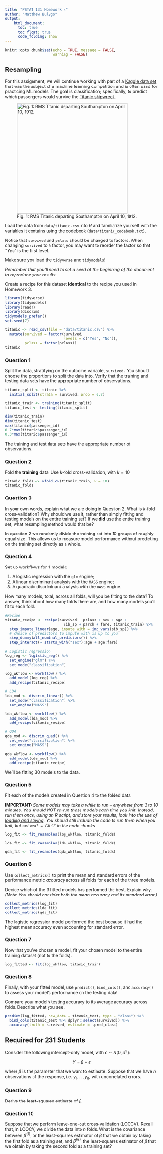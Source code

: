 ```yaml
---
title: "PSTAT 131 Homework 4"
author: "Matthew Bulygo"
output:
    html_document:
      toc: true
      toc_float: true
      code_folding: show
---
```


```r
knitr::opts_chunk$set(echo = TRUE, message = FALSE,
                      warning = FALSE)
```

## Resampling

For this assignment, we will continue working with part of a [Kaggle data set](https://www.kaggle.com/c/titanic/overview) that was the subject of a machine learning competition and is often used for practicing ML models. The goal is classification; specifically, to predict which passengers would survive the [Titanic shipwreck](https://en.wikipedia.org/wiki/Titanic).

![Fig. 1: RMS Titanic departing Southampton on April 10, 1912.](images/RMS_Titanic.jpg){width="363"}

Load the data from `data/titanic.csv` into *R* and familiarize yourself with the variables it contains using the codebook (`data/titanic_codebook.txt`).

Notice that `survived` and `pclass` should be changed to factors. When changing `survived` to a factor, you may want to reorder the factor so that *"Yes"* is the first level.

Make sure you load the `tidyverse` and `tidymodels`!

*Remember that you'll need to set a seed at the beginning of the document to reproduce your results.*

Create a recipe for this dataset **identical** to the recipe you used in Homework 3.

```r
library(tidyverse)
library(tidymodels)
library(readr)
library(discrim)
tidymodels_prefer()
set.seed(7)

titanic <- read_csv(file = "data/titanic.csv") %>% 
  mutate(survived = factor(survived, 
                           levels = c("Yes", "No")),
         pclass = factor(pclass))
titanic
```

### Question 1

Split the data, stratifying on the outcome variable, `survived.`  You should choose the proportions to split the data into. Verify that the training and testing data sets have the appropriate number of observations. 

```r
titanic_split <- titanic %>% 
  initial_split(strata = survived, prop = 0.7)

titanic_train <- training(titanic_split)
titanic_test <- testing(titanic_split)

dim(titanic_train)
dim(titanic_test)
max(titanic$passenger_id)
0.7*max(titanic$passenger_id)
0.3*max(titanic$passenger_id)
```

The training and test data sets have the appropriate number of observations.

### Question 2

Fold the **training** data. Use *k*-fold cross-validation, with $k = 10$.

```r
titanic_folds <- vfold_cv(titanic_train, v = 10)
titanic_folds
```

### Question 3

In your own words, explain what we are doing in Question 2. What is *k*-fold cross-validation? Why should we use it, rather than simply fitting and testing models on the entire training set? If we **did** use the entire training set, what resampling method would that be?

In question 2 we randomly divide the training set into 10 groups of roughly equal size. This allows us to measure model performance without predicting on the training set directly as a whole. 


### Question 4

Set up workflows for 3 models:

1. A logistic regression with the `glm` engine;
2. A linear discriminant analysis with the `MASS` engine;
3. A quadratic discriminant analysis with the `MASS` engine.

How many models, total, across all folds, will you be fitting to the data? To answer, think about how many folds there are, and how many models you'll fit to each fold.

```r
#Recipe
titanic_recipe <- recipe(survived ~ pclass + sex + age + 
                           sib_sp + parch + fare, titanic_train) %>% 
  step_impute_linear(age, impute_with = imp_vars(sib_sp)) %>% 
  # choice of predictors to impute with is up to you
  step_dummy(all_nominal_predictors()) %>% 
  step_interact(~ starts_with("sex"):age + age:fare)

# Logistic regression
log_reg <- logistic_reg() %>% 
  set_engine("glm") %>% 
  set_mode("classification")

log_wkflow <- workflow() %>% 
  add_model(log_reg) %>% 
  add_recipe(titanic_recipe)

# LDA
lda_mod <- discrim_linear() %>% 
  set_mode("classification") %>% 
  set_engine("MASS")

lda_wkflow <- workflow() %>% 
  add_model(lda_mod) %>% 
  add_recipe(titanic_recipe)

# QDA
qda_mod <- discrim_quad() %>% 
  set_mode("classification") %>% 
  set_engine("MASS")

qda_wkflow <- workflow() %>% 
  add_model(qda_mod) %>% 
  add_recipe(titanic_recipe)
```

We'll be fitting 30 models to the data.

### Question 5

Fit each of the models created in Question 4 to the folded data.

**IMPORTANT:** *Some models may take a while to run – anywhere from 3 to 10 minutes. You should NOT re-run these models each time you knit. Instead, run them once, using an R script, and store your results; look into the use of [loading and saving](https://www.r-bloggers.com/2017/04/load-save-and-rda-files/). You should still include the code to run them when you knit, but set `eval = FALSE` in the code chunks.*

```r
log_fit <- fit_resamples(log_wkflow, titanic_folds)

lda_fit <- fit_resamples(lda_wkflow, titanic_folds)

qda_fit <- fit_resamples(qda_wkflow, titanic_folds)
```
### Question 6

Use `collect_metrics()` to print the mean and standard errors of the performance metric *accuracy* across all folds for each of the three models.

Decide which of the 3 fitted models has performed the best. Explain why. *(Note: You should consider both the mean accuracy and its standard error.)*

```r
collect_metrics(log_fit)
collect_metrics(lda_fit)
collect_metrics(qda_fit)
```
The logistic regression model performed the best because it had the highest mean accuracy even accounting for standard error.

### Question 7

Now that you’ve chosen a model, fit your chosen model to the entire training dataset (not to the folds).

```r
log_fitted <- fit(log_wkflow, titanic_train)
```

### Question 8

Finally, with your fitted model, use `predict()`, `bind_cols()`, and `accuracy()` to assess your model’s performance on the testing data!

Compare your model’s testing accuracy to its average accuracy across folds. Describe what you see.


```r
predict(log_fitted, new_data = titanic_test, type = "class") %>% 
  bind_cols(titanic_test %>% dplyr::select(survived)) %>% 
  accuracy(truth = survived, estimate = .pred_class)
```

## Required for 231 Students

Consider the following intercept-only model, with $\epsilon \sim N(0, \sigma^2)$:

$$
Y=\beta+\epsilon
$$

where $\beta$ is the parameter that we want to estimate. Suppose that we have $n$ observations of the response, i.e. $y_{1}, ..., y_{n}$, with uncorrelated errors.

### Question 9

Derive the least-squares estimate of $\beta$.

### Question 10

Suppose that we perform leave-one-out cross-validation (LOOCV). Recall that, in LOOCV, we divide the data into $n$ folds. What is the covariance between $\hat{\beta}^{(1)}$, or the least-squares estimator of $\beta$ that we obtain by taking the first fold as a training set, and $\hat{\beta}^{(2)}$, the least-squares estimator of $\beta$ that we obtain by taking the second fold as a training set?